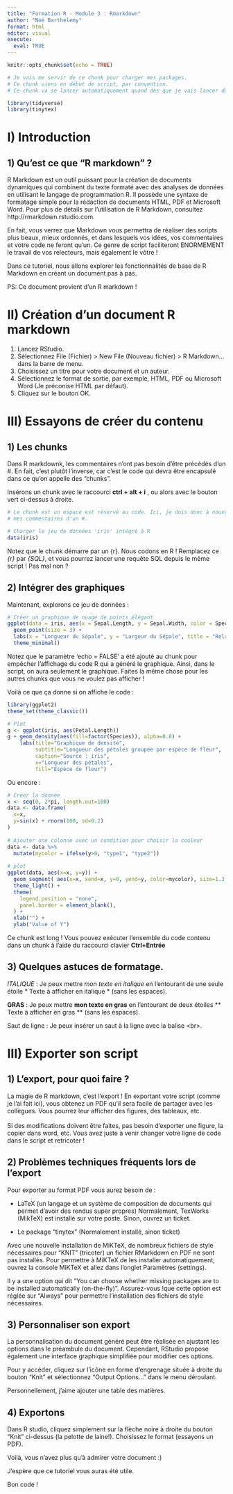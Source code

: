 ```yaml
---
title: "Formation R - Module 3 : Rmarkdown"
author: "Noé Barthelemy"
format: html
editor: visual
execute: 
  eval: TRUE
---
```


```r
knitr::opts_chunk$set(echo = TRUE)

# Je vais me servir de ce chunk pour charger mes packages.
# Ce chunk viens en début de script, par convention. 
# Ce chunk va se lancer automatiquement quand dès que je vais lancer du code dans ce script, grace au "setup" que j'ai ajouté ci-dessus. Plus besoin de s'embêter avec les packages non-chargés !

library(tidyverse)
library(tinytex)
```

# I) Introduction

## 1) Qu'est ce que "R markdown" ?

R Markdown est un outil puissant pour la création de documents dynamiques qui combinent du texte formaté avec des analyses de données en utilisant le langage de programmation R. Il possède une syntaxe de formatage simple pour la rédaction de documents HTML, PDF et Microsoft Word. Pour plus de détails sur l'utilisation de R Markdown, consultez http://rmarkdown.rstudio.com.

En fait, vous verrez que Markdown vous permettra de réaliser des scripts plus beaux, mieux ordonnés, et dans lesquels vos idées, vos commentaires et votre code ne feront qu'un. Ce genre de script faciliteront ENORMEMENT le travail de vos relecteurs, mais également le vôtre !

Dans ce tutoriel, nous allons explorer les fonctionnalités de base de R Markdown en créant un document pas à pas.

PS: Ce document provient d'un R markdown !

# II) Création d'un document R markdown

1.  Lancez RStudio.
2.  Sélectionnez File (Fichier) \> New File (Nouveau fichier) \> R Markdown... dans la barre de menu.
3.  Choisissez un titre pour votre document et un auteur.
4.  Sélectionnez le format de sortie, par exemple, HTML, PDF ou Microsoft Word (Je préconise HTML par défaut).
5.  Cliquez sur le bouton OK.

# III) Essayons de créer du contenu

## 1) Les chunks

Dans R markdownk, les commentaires n'ont pas besoin d'être précédés d'un #. En fait, c'est plutôt l'inverse, car c'est le code qui devra être encapsulé dans ce qu'on appelle des "chunks".

Insérons un chunk avec le raccourci **ctrl + alt + i** , ou alors avec le bouton vert ci-dessus à droite.

```r
# Le chunk est un espace est réservé au code. Ici, je dois donc à nouveau précéder 
# mes commentaires d'un #.

# Charger le jeu de données 'iris' intégré à R
data(iris)
```

Notez que le chunk démarre par un {r}. Nous codons en R ! Remplacez ce *{r}* par *{SQL}*, et vous pourrez lancer une requête SQL depuis le même script ! Pas mal non ?

## 2) Intégrer des graphiques

Maintenant, explorons ce jeu de données :

```r
# Créer un graphique de nuage de points élégant
ggplot(data = iris, aes(x = Sepal.Length, y = Sepal.Width, color = Species)) +
  geom_point(size = 3) +
  labs(x = "Longueur du Sépale", y = "Largeur du Sépale", title = "Relation entre la longueur et la largeur du sépale par espèce") +
  theme_minimal()
```

Notez que le paramètre 'echo = FALSE' a été ajouté au chunk pour empêcher l'affichage du code R qui a généré le graphique. Ainsi, dans le script, on aura seulement le graphique. Faites la même chose pour les autres chunks que vous ne voulez pas afficher !

Voilà ce que ça donne si on affiche le code :

```r
library(ggplot2)
theme_set(theme_classic())

# Plot
g <- ggplot(iris, aes(Petal.Length))
g + geom_density(aes(fill=factor(Species)), alpha=0.8) + 
    labs(title="Graphique de densité", 
         subtitle="Longueur des pétales groupée par espèce de fleur",
         caption="Source : iris",
         x="Longueur des pétales",
         fill="Espèce de fleur")

```

Ou encore :

```r
# Créer la donnée
x <- seq(0, 2*pi, length.out=100)
data <- data.frame(
  x=x, 
  y=sin(x) + rnorm(100, sd=0.2)
)
 
# Ajouter une colonne avec un condition pour choisir la couleur
data <- data %>% 
  mutate(mycolor = ifelse(y>0, "type1", "type2"))
 
# plot
ggplot(data, aes(x=x, y=y)) +
  geom_segment( aes(x=x, xend=x, y=0, yend=y, color=mycolor), size=1.3, alpha=0.9) +
  theme_light() +
  theme(
    legend.position = "none",
    panel.border = element_blank(),
  ) +
  xlab("") +
  ylab("Value of Y")
```

Ce chunk est long ! Vous pouvez exécuter l'ensemble du code contenu dans un chunk à l'aide du raccourci clavier **Ctrl+Entrée**

## 3) Quelques astuces de formatage.

*ITALIQUE* : Je peux mettre *mon texte en italique* en l'entourant de une seule étoile \* Texte à afficher en italique \* (sans les espaces).

**GRAS** : Je peux mettre **mon texte en gras** en l'entourant de deux étoiles \*\* Texte à afficher en gras \*\* (sans les espaces).

Saut de ligne : Je peux insérer un saut à la ligne avec la balise \<br\>.

# III) Exporter son script

## 1) L'export, pour quoi faire ?

La magie de R markdown, c'est l'export ! En exportant votre script (comme je l'ai fait ici), vous obtenez un PDF qu'il sera facile de partager avec les collègues. Vous pourrez leur afficher des figures, des tableaux, etc. <br><br> Si des modifications doivent être faites, pas besoin d'exporter une figure, la copier dans word, etc. Vous avez juste à venir changer votre ligne de code dans le script et retricoter !

## 2) Problèmes techniques fréquents lors de l'export

Pour exporter au format PDF vous aurez besoin de :

-   LaTeX (un langage et un système de composition de documents qui permet d'avoir des rendus super propres) Normalement, TexWorks (MikTeX) est installé sur votre poste. Sinon, ouvrez un ticket.

-   Le package "tinytex" (Normalement installé, sinon ticket)

Avec une nouvelle installation de MiKTeX, de nombreux fichiers de style nécessaires pour "KNIT" (tricoter) un fichier RMarkdown en PDF ne sont pas installés. Pour permettre à MiKTeX de les installer automatiquement, ouvrez la console MiKTeX et allez dans l'onglet Paramètres (settings).

Il y a une option qui dit "You can choose whether missing packages are to be installed automatically (on-the-fly)". Assurez-vous !que cette option est réglée sur "Always" pour permettre l'installation des fichiers de style nécessaires.

## 3) Personnaliser son export

La personnalisation du document généré peut être réalisée en ajustant les options dans le préambule du document. Cependant, RStudio propose également une interface graphique simplifiée pour modifier ces options.

Pour y accéder, cliquez sur l'icône en forme d'engrenage située à droite du bouton "Knit" et sélectionnez "Output Options..." dans le menu déroulant.

Personnellement, j'aime ajouter une table des matières.

## 4) Exportons

Dans R studio, cliquez simplement sur la flèche noire à droite du bouton "Knit" ci-dessus (la pelotte de laine!). Choisissez le format (essayons un PDF).

Voilà, vous n'avez plus qu'à admirer votre document :)

J'espère que ce tutoriel vous auras été utile.

Bon code !
